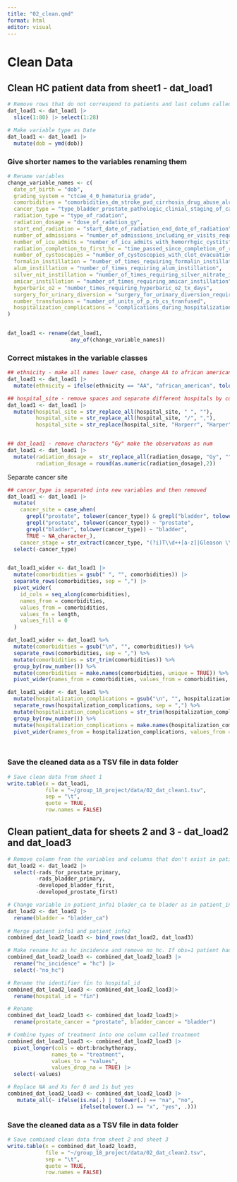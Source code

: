 ```yaml
---
title: "02_clean.qmd"
format: html
editor: visual
---
```


# Clean Data

## Clean HC patient data from sheet1 - dat_load1

```r

# Remove rows that do not correspond to patients and last column called "Notes" 
dat_load1 <- dat_load1 |> 
  slice(1:80) |> select(1:28)

# Make variable type as Date
dat_load1 <- dat_load1 |> 
  mutate(dob = ymd(dob))
```

### Give shorter names to the variables renaming them

```r

# Rename variables 
change_variable_names <- c(
  date_of_birth = "dob",
  grading_system = "ctcae_4_0_hematuria_grade",
  comorbidities = "comorbidities_dm_stroke_pvd_cirrhosis_drug_abuse_alcoholism_tobacco_hx_mi_last_6mo_chf_copd_esrd",
  cancer_type = "type_bladder_prostate_pathologic_clinial_staging_of_cancer",
  radiation_type = "type_of_radation",
  radiation_dosage = "dose_of_radation_gy",
  start_end_radiation = "start_date_of_radiation_end_date_of_radiation",
  number_of_admissions = "number_of_admissions_including_er_visits_requiring_urology_consultation",
  number_of_icu_admits = "number_of_icu_admits_with_hemorrhgic_cystits",
  radiation_completion_to_first_hc = "time_passed_since_completion_of_radiation_treatment_months_and_first_incidence_hc",
  number_of_cystoscopies = "number_of_cystoscopies_with_clot_evacuation_and_or_fulguration_of_bleeders",
  formalin_instillation = "number_of_times_requiring_formalin_instillation",
  alum_instillation = "number_of_times_requiring_alum_instillation",
  silver_nit_instillation = "number_of_times_requiring_silver_nitrate_instillation",
  amicar_instillation = "number_of_times_requiring_amicar_instillation",
  hyperbaric_o2 = "number_times_requiring_hyperbaric_o2_tx_days",
  surgery_for_urinary_diversion = "surgery_for_urinary_diversion_required_if_yes_what_type",
  number_transfusions = "number_of_units_of_p_rb_cs_tranfused",
  hospitalization_complications = "complications_during_hospitalization_uti_pyelonephritis_urosepsis_hydronephrosis_aki_other"
)


dat_load1 <- rename(dat_load1, 
                    any_of(change_variable_names))
```

### Correct mistakes in the variable classes

```r

## ethnicity - make all names lower case, change AA to african american
dat_load1 <- dat_load1 |> 
  mutate(ethnicity = ifelse(ethnicity == "AA", "african_american", tolower(ethnicity)))

## hospital_site - remove spaces and separate different hospitals by comas, correct names 
dat_load1 <- dat_load1 |> 
  mutate(hospital_site = str_replace_all(hospital_site, " ", ""),
         hospital_site = str_replace_all(hospital_site, "/", ","),
         hospital_site = str_replace(hospital_site, "Harperr", "Harper"))


## dat_load1 - remove characters "Gy" make the observatons as num
dat_load1 <- dat_load1 |> 
  mutate(radiation_dosage =  str_replace_all(radiation_dosage, "Gy", ""),
         radiation_dosage = round(as.numeric(radiation_dosage),2)) 

```

Separate cancer site

```r
## cancer_type is separated into new variables and then removed 
dat_load1 <- dat_load1 |> 
  mutate(
    cancer_site = case_when(
      grepl("prostate", tolower(cancer_type)) & grepl("bladder", tolower(cancer_type)) ~ "both",
      grepl("prostate", tolower(cancer_type)) ~ "prostate",
      grepl("bladder", tolower(cancer_type)) ~ "bladder",
      TRUE ~ NA_character_),
    cancer_stage = str_extract(cancer_type, "(?i)T\\d++[a-z]|Gleason \\d+")) |>
  select(-cancer_type)


dat_load1_wider <- dat_load1 |>
  mutate(comorbidities = gsub(" ", "", comorbidities)) |>
  separate_rows(comorbidities, sep = ",") |>
  pivot_wider(
    id_cols = seq_along(comorbidities),
    names_from = comorbidities,
    values_from = comorbidities,
    values_fn = length,
    values_fill = 0
  )

dat_load1_wider <- dat_load1 %>%
  mutate(comorbidities = gsub("\n", "", comorbidities)) %>%
  separate_rows(comorbidities, sep = ",") %>%
  mutate(comorbidities = str_trim(comorbidities)) %>%
  group_by(row_number()) %>%
  mutate(comorbidities = make.names(comorbidities, unique = TRUE)) %>%
  pivot_wider(names_from = comorbidities, values_from = comorbidities, values_fn = function(x) ifelse(!is.na(x), 1, 0))

dat_load1_wider <- dat_load1 %>%
  mutate(hospitalization_complications = gsub("\n", "", hospitalization_complications)) %>%
  separate_rows(hospitalization_complications, sep = ",") %>%
  mutate(hospitalization_complications = str_trim(hospitalization_complications)) %>%
  group_by(row_number()) %>%
  mutate(hospitalization_complications = make.names(hospitalization_complications, unique = TRUE)) %>%
  pivot_wider(names_from = hospitalization_complications, values_from = hospitalization_complications, values_fn = function(x) ifelse(!is.na(x), 1, 0))




```

### Save the cleaned data as a TSV file in data folder

```r
# Save clean data from sheet 1
write.table(x = dat_load1,
            file = "~/group_18_project/data/02_dat_clean1.tsv", 
            sep = "\t", 
            quote = TRUE,
            row.names = FALSE)
```

## Clean patient_data for sheets 2 and 3 - dat_load2 and dat_load3

```r
# Remove column from the variables and columns that don't exist in patient_info2
dat_load2 <- dat_load2 |> 
  select(-rads_for_prostate_primary, 
         -rads_bladder_primary, 
         -developed_bladder_first,
         -developed_prostate_first)

# Change variable in patient_info1 blader_ca to blader as in patient_info2
dat_load2 <- dat_load2 |>
  rename(bladder = "bladder_ca")
 
# Merge patient_info1 and patient_info2
combined_dat_load2_load3 <- bind_rows(dat_load2, dat_load3)

# Make rename hc as hc_incidence and remove no_hc. If obs=1 patient had hc if obs=0 patient didn't have hc 
combined_dat_load2_load3 <- combined_dat_load2_load3 |> 
  rename("hc_incidence" = "hc") |>
  select(-"no_hc")

# Rename the identifier fin to hospital_id 
combined_dat_load2_load3 <- combined_dat_load2_load3|>
  rename(hospital_id = "fin") 

# Rename 
combined_dat_load2_load3 <- combined_dat_load2_load3|>
  rename(prostate_cancer = "prostate", bladder_cancer = "bladder") 

# Combine types of treatment into one column called treatment
combined_dat_load2_load3 <- combined_dat_load2_load3 |>
  pivot_longer(cols = ebrt:brachytherapy,
              names_to = "treatment", 
              values_to = "values",
              values_drop_na = TRUE) |>
  select(-values)

# Replace NA and Xs for 0 and 1s but yes
combined_dat_load2_load3 <- combined_dat_load2_load3 |> 
   mutate_all(~ ifelse(is.na(.) | tolower(.) == "na", "no", 
                       ifelse(tolower(.) == "x", "yes", .))) 

```

### Save the cleaned data as a TSV file in data folder

```r

# Save combined clean data from sheet 2 and sheet 3
write.table(x = combined_dat_load2_load3,
            file = "~/group_18_project/data/02_dat_clean2.tsv", 
            sep = "\t", 
            quote = TRUE,
            row.names = FALSE)
```
